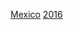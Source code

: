 {{National squad 
| name        = 百年美洲國家盃墨西哥參賽名單
| bg          = #006847
| fg          = white
| bordercolor = #CE1126
| country     = 墨西哥
| comp link   = 百年美洲盃
| comp        = -{zh-hans:百年美洲杯;zh-hk:百年美洲國家盃;zh-tw:百年美洲盃;}-
| p1  = {{le|何塞·德赫蘇斯·科羅納|José de Jesús Corona|-{zh-hans:何塞·科罗纳;zh-hk:荷西·哥朗拿;zh-tw:何塞·科羅納}-}}
| p2  = {{le|內斯托·阿勞霍|Néstor Araujo|-{zh-hans:阿劳霍;zh-hk:阿拿奧;zh-tw:阿勞霍}-}}
| p3  = {{le|亚瑟尔·科罗纳|Yasser Corona|Y.-{zh-hans:科罗纳;zh-hk:哥朗拿;zh-tw:科羅納}-}}
| p4  = [[拉法埃尔·马克斯|-{zh-hans:马克斯;zh-hk:馬基斯;zh-tw:馬奎斯;}-]] [[File:Captain sports.svg|10px|link=隊長 (足球)|alt=队长]]
| p5  = {{le|迪亞哥·安東尼奧·雷耶斯|Diego Antonio Reyes|雷耶斯}}
| p6  = {{le|豪爾赫·托雷斯·尼洛|Jorge Torres Nilo|-{zh-hans:托雷斯·尼洛;zh-hk:托利斯·尼路;zh-tw:托雷斯·尼洛}-}}
| p7  = [[米格尔·拉云|-{zh-hans:拉云;zh-hk:拿恩;zh-tw:拉雲}-]]
| p8  = [[伊爾文·洛薩諾|-{zh-hans:洛萨诺;zh-hk:羅辛奴;zh-tw:洛薩諾}-]]
| p9  = [[劳尔·希门尼斯|-{zh-hans:劳尔·希门尼斯;zh-hk:魯爾·占美尼斯;zh-tw:勞爾·希門尼斯;}-]]
| p10 = [[捷西斯·哥朗拿|-{zh-hans:赫苏斯·科罗纳;zh-hk:捷西斯·哥朗拿;zh-tw:赫蘇斯·科羅納}-]]
| p11 = {{le|查維爾·阿基路|Javier Aquino|-{zh-hans:阿基诺;zh-hk:阿基路;zh-tw:阿基諾}-}}
| p12 = {{le|阿爾弗雷多·塔拉維拉|Alfredo Talavera|-{zh-hans:塔拉韦拉;zh-hk:泰拿華拉;zh-tw:塔拉維拉}-}}
| p13 = [[吉列尔莫·奥乔亚|-{zh-hans:奥乔亚;zh-hk:奧祖亞;zh-tw:奧喬亞}-]]
| p14 = [[哈维尔·埃尔南德斯|-{zh-hans:埃尔南德斯; zh-hk:靴南迪斯; zh-tw:赫南德斯;}-]]
| p15 = [[埃克托·莫雷诺|-{zh-hans:莫雷诺;zh-hk:摩蘭奴;zh-tw:莫雷諾}-]]
| p16 = [[赫達·靴里拉|-{zh-hans:埃雷拉;zh-hk:靴里拉;zh-tw:埃雷拉}-]]
| p17 = {{le|坎迪多·拉米雷斯|Cándido Ramírez|-{zh-hans:拉米雷斯;zh-hk:拉美利斯;zh-tw:拉米雷斯}-}}
| p18 = [[安德雷斯·瓜尔达多|-{zh-hans:瓜尔达多;zh-hk:古爾達度;zh-tw:瓜爾達多;}-]]
| p19 = [[奥里比·佩拉尔塔|-{zh-hans:佩拉尔塔;zh-hk:柏拉達;zh-tw:佩拉爾塔;}-]]
| p20 = {{le|赫蘇斯·杜埃尼亞斯|Jesús Dueñas|-{zh-hans:杜埃尼亚斯;zh-hk:杜拿斯;zh-tw:杜埃尼亞斯;}-}}
| p21 = {{le|卡洛斯·佩尼亚 (足球員)|Carlos Alberto Peña|-{zh-hans:佩尼亚;zh-hk:彭拿;zh-tw:佩尼亞;}-}}
| p22 = [[保罗·尼古拉斯·阿吉拉尔|-{zh-hans:阿吉拉尔;zh-hk:艾古拿;zh-tw:阿吉拉爾;}-]]
| p23 = {{le|赫蘇斯·莫利納|Jesús Molina|-{zh-hans:莫利纳;zh-hk:摩連拿;zh-tw:莫利納;}-}}
| coach       = [[祖安·卡路士·奧蘇里奧|-{zh-hans:奥索里奥;zh-hk:奧蘇里奧;zh-tw:奧索里奧;}-]]
}}<noinclude>
[[Category:百年美洲盃足球賽參賽名單模板|Mexico]]
[[Category:墨西哥國家足球隊模板|2016]]
</noinclude>